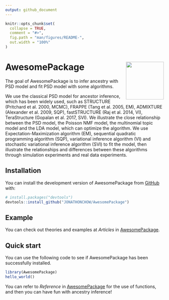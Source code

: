 ```yaml
---
output: github_document
---
```


<!-- README.md is generated from README.Rmd. Please edit that file -->

```r
knitr::opts_chunk$set(
  collapse = TRUE,
  comment = "#>",
  fig.path = "man/figures/README-",
  out.width = "100%"
)
```

# AwesomePackage <img src="man/figures/logo.png" align="right" alt="" width="120" />

<!-- badges: start -->
<!-- badges: end -->

The goal of AwesomePackage is to infer ancestry with PSD model and fit PSD model with some algorithms.

We use the classical PSD model for ancestor inference, which has been widely used, such as STRUCTURE (Pritchard et al. 2000, MCMC), FRAPPE (Tang et al. 2005, EM), ADMIXTURE (Alexander et al. 2009, SQP), fastSTRUCTURE (Raj et al. 2014, VI), TeraStructure (Gopalan et al. 2017, SVI). We illustrate the close relationship between the PSD model, the Poisson NMF model, the multinomial topic model and the LDA model, which can optimize the algorithm. We use Expectation-Maximization algorithm (EM), sequential quadratic programming algorithm (SQP), variational inference algorithm (VI) and stochastic variational inference algorithm (SVI) to fit the model, then illustrate the relationships and differences between these algorithms through simulation experiments and real data experiments.

## Installation

You can install the development version of AwesomePackage from [GitHub](https://github.com/) with:

``` r
# install.packages("devtools")
devtools::install_github("JONATHONCHOW/AwesomePackage")
```

## Example

You can check out theories and examples at *Articles* in [AwesomePackage](https://jonathonchow.github.io/AwesomePackage/).

## Quick start

You can use the following code to see if AwesomePackage has been successfully installed.

```r
library(AwesomePackage)
hello_world()
```

You can refer to *Reference* in [AwesomePackage](https://jonathonchow.github.io/AwesomePackage/) for the use of functions, and then you can have fun with ancestry inference!
